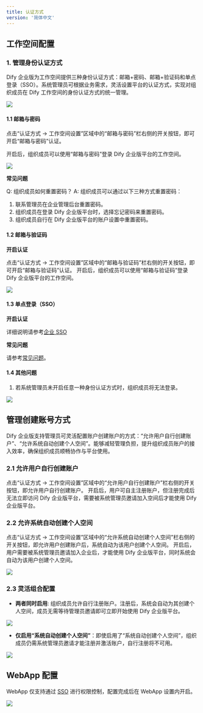 ```yaml
---
title: 认证方式
version: '简体中文'
---
```


## 工作空间配置

### 1. 管理身份认证方式

Dify 企业版为工作空间提供三种身份认证方式：邮箱+密码、邮箱+验证码和单点登录（SSO）。系统管理员可根据业务需求，灵活设置平台的认证方式，实现对组织成员在 Dify 工作空间的身份认证方式的统一管理。

![](/zh-cn/img/b40afe0926bfa2ce4fb3beef91928647.png)

#### 1.1 邮箱与密码

点击“认证方式 -> 工作空间设置”区域中的“邮箱与密码”栏右侧的开关按钮，即可开启“邮箱与密码”认证。

开启后，组织成员可以使用“邮箱与密码”登录 Dify 企业版平台的工作空间。

![](/zh-cn/img/d662578521ad7452ca6895eea62ceef5.png)

**常见问题**

Q: 组织成员如何重置密码？
A: 组织成员可以通过以下三种方式重置密码：
  1. 联系管理员在企业管理后台重置密码。
  2. 组织成员在登录 Dify 企业版平台时，选择忘记密码来重置密码。
  3. 组织成员自行在 Dify 企业版平台的账户设置中重置密码。

#### 1.2 邮箱与验证码

**开启认证**

点击“认证方式 -> 工作空间设置”区域中的“邮箱与验证码”栏右侧的开关按钮，即可开启“邮箱与验证码”认证。
开启后，组织成员可以使用“邮箱与验证码”登录 Dify 企业版平台的工作空间。

![](/zh-cn/img/4dfbbb983815001518b58334377989c0.png)

#### 1.3 单点登录（SSO）

**开启认证**

详细说明请参考[企业 SSO](/administrator-guide/sso/introduction)

**常见问题**

请参考[常见问题](./faq)。

#### 1.4 其他问题

1. 若系统管理员未开启任意一种身份认证方式时，组织成员将无法登录。

![](/zh-cn/img/d15b2da7e3eb95b1578e24f0cb5b5889.png)

## 管理创建账号方式

Dify 企业版支持管理员可灵活配置账户创建账户的方式：“允许用户自行创建账户”、“允许系统自动创建个人空间”。能够减轻管理负担，提升组织成员账户的接入效率，确保组织成员顺畅协作与平台使用。

### 2.1 允许用户自行创建账户

点击“认证方式 -> 工作空间设置”区域中的“允许用户自行创建账户”栏右侧的开关按钮，即允许用户自行创建账户。
开启后，用户可自主注册账户，但注册完成后无法立即访问 Dify 企业版平台，需要被系统管理员邀请加入空间后才能使用 Dify 企业版平台。

### 2.2 允许系统自动创建个人空间

点击“认证方式 -> 工作空间设置”区域中的“允许系统自动创建个人空间”栏右侧的开关按钮，即允许用户创建账户后，系统自动为该用户创建个人空间。
开启后，用户需要被系统管理员邀请加入企业后，才能使用 Dify 企业版平台，同时系统会自动为该用户创建个人空间。

![](/zh-cn/img/bb00878740a4edff77dada76c92b328f.png)

### 2.3 灵活组合配置

- **两者同时启用**: 组织成员允许自行注册账户。注册后，系统会自动为其创建个人空间，成员无需等待管理员邀请即可立即开始使用 Dify 企业版平台。

![](/zh-cn/img/5b06691518202ae5905f466d74c8a0ac.png)

- **仅启用“系统自动创建个人空间”**：即使启用了“系统自动创建个人空间”，组织成员仍需系统管理员邀请才能注册并激活账户，自行注册将不可用。

![](/zh-cn/img/9c905e586b9c02a5d8422ff29b08d53d.png)

## WebApp 配置

WebApp 仅支持通过 [SSO](/administrator-guide/sso/introduction) 进行权限控制，配置完成后在 WebApp 设置内开启。

![](/zh-cn/img/6af05694158155999566a39df86ad4c6.png)
